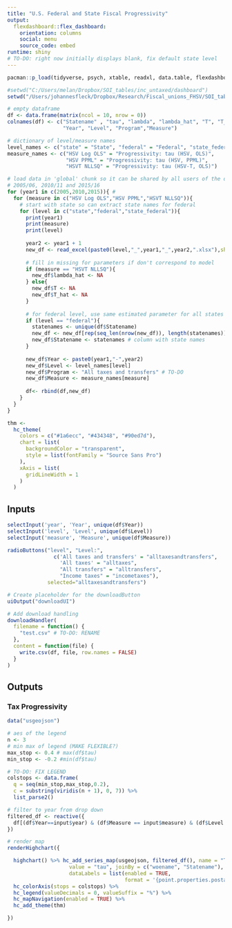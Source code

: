 ```yaml
---
title: "U.S. Federal and State Fiscal Progressivity"
output: 
  flexdashboard::flex_dashboard:
    orientation: columns
    social: menu
    source_code: embed
runtime: shiny
# TO-DO: right now initially displays blank, fix default state level
---
```


```r
pacman::p_load(tidyverse, psych, xtable, readxl, data.table, flexdashboard, highcharter, viridisLite,shiny,rtools)

#setwd("C:/Users/melan/Dropbox/SOI_tables/inc_untaxed/dashboard")
setwd("/Users/johannesfleck/Dropbox/Research/Fiscal_unions_FHSV/SOI_tables/inc_untaxed/dashboard")

# empty dataframe
df <- data.frame(matrix(ncol = 10, nrow = 0))
colnames(df) <- c("Statename" , "tau", "lambda", "lambda_hat", "T", "T_hat", 
                  "Year", "Level", "Program","Measure")

# dictionary of level/measure names
level_names <- c("state" = "State", "federal" = "Federal", "state_federal" = "State+Federal")
measure_names <- c("HSV Log OLS" = "Progressivity: tau (HSV, OLS)", 
                   "HSV PPML" = "Progressivity: tau (HSV, PPML)",
                   "HSVT NLLSQ" = "Progressivity: tau (HSV-T, OLS)")

# load data in 'global' chunk so it can be shared by all users of the dashboard
# 2005/06, 2010/11 and 2015/16
for (year1 in c(2005,2010,2015)){ # 
  for (measure in c("HSV Log OLS","HSV PPML","HSVT NLLSQ")){
    # start with state so can extract state names for federal
    for (level in c("state","federal","state_federal")){
      print(year1)
      print(measure)
      print(level)
      
      year2 <- year1 + 1
      new_df <- read_excel(paste0(level,"_",year1,"_",year2,".xlsx"),sheet = measure)
      
      # fill in missing for parameters if don't correspond to model
      if (measure == "HSVT NLLSQ"){
        new_df$lambda_hat <- NA
      } else{
        new_df$T <- NA
        new_df$T_hat <- NA
      }
      
      # for federal level, use same estimated parameter for all states
      if (level == "federal"){
        statenames <- unique(df$Statename)
        new_df <- new_df[rep(seq_len(nrow(new_df)), length(statenames)), ] # repeat number
        new_df$Statename <- statenames # column with state names
      }
      
      new_df$Year <- paste0(year1,"-",year2)
      new_df$Level <- level_names[level]
      new_df$Program <- "All taxes and transfers" # TO-DO
      new_df$Measure <- measure_names[measure]
      
      df<- rbind(df,new_df)
    }
  }
}

thm <- 
  hc_theme(
    colors = c("#1a6ecc", "#434348", "#90ed7d"),
    chart = list(
      backgroundColor = "transparent",
      style = list(fontFamily = "Source Sans Pro")
    ),
    xAxis = list(
      gridLineWidth = 1
    )
  )
```

## Inputs {.sidebar}

```r
selectInput('year', 'Year', unique(df$Year))
selectInput('level', 'Level', unique(df$Level))
selectInput('measure', 'Measure', unique(df$Measure))

radioButtons("level", "Level:",
               c('All taxes and transfers' = "alltaxesandtransfers",
                 'All taxes' = "alltaxes",
                 "All transfers" = "alltransfers",
                 "Income taxes" = "incometaxes"),
             selected="alltaxesandtransfers")
```

```r
# Create placeholder for the downloadButton
uiOutput("downloadUI")
```

```r

# Add download handling
downloadHandler(
  filename = function() {
    "test.csv" # TO-DO: RENAME
  },
  content = function(file) {
    write.csv(df, file, row.names = FALSE)
  }
)
```

## Outputs

### Tax Progressivity

```r
data("usgeojson")

# aes of the legend
n <- 3
# min max of legend (MAKE FLEXIBLE?)
max_stop <- 0.4 # max(df$tau)
min_stop <- -0.2 #min(df$tau)

# TO-DO: FIX LEGEND
colstops <- data.frame(
  q = seq(min_stop,max_stop,0.2),
  c = substring(viridis(n + 1), 0, 7)) %>%
  list_parse2()

# filter to year from drop down
filtered_df <- reactive({
  df[(df$Year==input$year) & (df$Measure == input$measure) & (df$Level == input$level),] 
})

# render map  
renderHighchart({

  highchart() %>% hc_add_series_map(usgeojson, filtered_df(), name = "Tau",
                    value = "tau", joinBy = c("woename", "Statename"),
                    dataLabels = list(enabled = TRUE,
                                      format = '{point.properties.postalcode}')) %>%
  hc_colorAxis(stops = colstops) %>%
  hc_legend(valueDecimals = 0, valueSuffix = "%") %>%
  hc_mapNavigation(enabled = TRUE) %>%
  hc_add_theme(thm)

})


```
